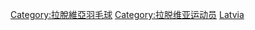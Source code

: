 {{commonscat|Badminton players from Latvia}}

[[Category:拉脫維亞羽毛球|Category:拉脫維亞羽毛球]]
[[Category:拉脱维亚运动员|Category:拉脱维亚运动员]]
[[Category:各國羽毛球運動員|Latvia]]